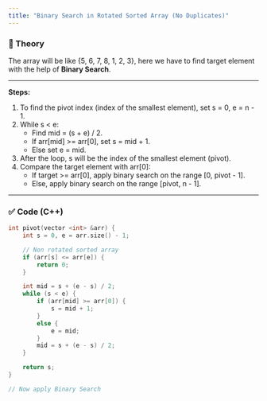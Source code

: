 ```yaml
---
title: "Binary Search in Rotated Sorted Array (No Duplicates)"
---
```


### 📖 Theory

The array will be like {5, 6, 7, 8, 1, 2, 3}, here we have to find target element with the help of **Binary Search**.

---

**Steps:**

1. To find the pivot index (index of the smallest element), set s = 0, e = n - 1.
2. While s < e:
    - Find mid = (s + e) / 2.
    - If arr[mid] >= arr[0], set s = mid + 1.
    - Else set e = mid.
3. After the loop, s will be the index of the smallest element (pivot).
4. Compare the target element with arr[0]:
    - If target >= arr[0], apply binary search on the range [0, pivot - 1].
    - Else, apply binary search on the range [pivot, n - 1].
  
---

### ✅ Code (C++)

```cpp
int pivot(vector <int> &arr) {
    int s = 0, e = arr.size() - 1;

    // Non rotated sorted array
    if (arr[s] <= arr[e]) {
        return 0;
    }

    int mid = s + (e - s) / 2;
    while (s < e) {
        if (arr[mid] >= arr[0]) {
            s = mid + 1;
        }
        else {
            e = mid;
        }
        mid = s + (e - s) / 2;
    }

    return s;
}

// Now apply Binary Search
```